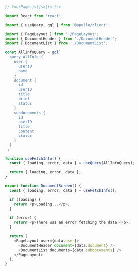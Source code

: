 ```js
// YourPage.js|jsx|ts|tsx

import React from 'react';

import { useQuery, gql } from '@apollo/client';

import { PageLayout } from './PageLayout';
import { DocumentHeader } from './DocumentHeader';
import { DocumentList } from './DocumentList';

const AllInfoQuery = gql`
  query AllInfo {
    user {
      userID
      name
    }
    document {
      id
      userID
      title
      brief
      status
    }
    subdocuments {
      id
      userID
      title
      content
      status
    }
  }
`;

function useFetchInfo() {
  const { loading, error, data } = useQuery(AllInfoQuery);

  return { loading, error, data };
}

export function DocumentScreen() {
  const { loading, error, data } = useFetchInfo();

  if (loading) {
    return <p>Loading...</p>;
  }

  if (error) {
    return <p>There was an error fetching the data!</p>;
  }

  return (
    <PageLayout user={data.user}>
      <DocumentHeader document={data.document} />
      <DocumentList documents={data.subdocuments} />
    </PageLayout>
  );
}
```